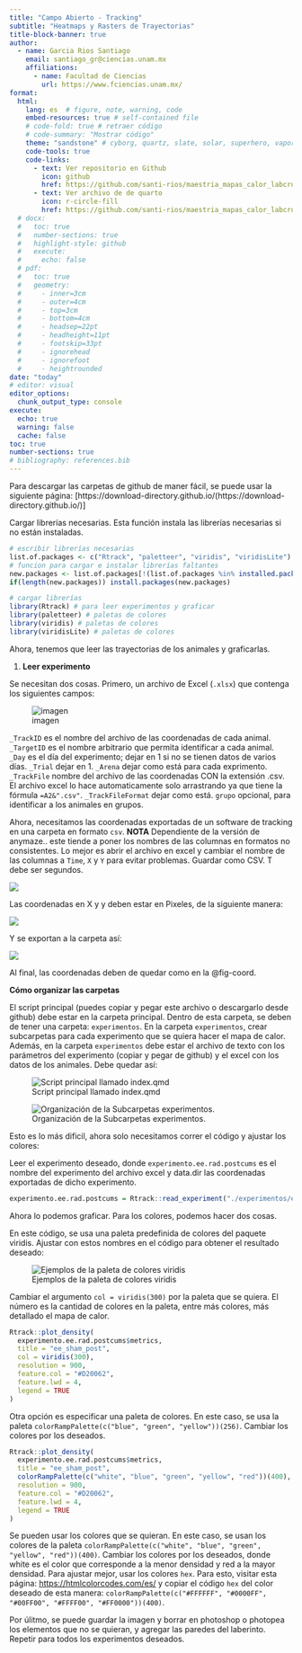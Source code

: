 ```yaml
---
title: "Campo Abierto - Tracking"
subtitle: "Heatmaps y Rasters de Trayectorias"
title-block-banner: true
author:
  - name: Garcia Rios Santiago
    email: santiago_gr@ciencias.unam.mx
    affiliations:
      - name: Facultad de Ciencias
        url: https://www.fciencias.unam.mx/
format: 
  html:
    lang: es  # figure, note, warning, code
    embed-resources: true # self-contained file
    # code-fold: true # retraer código
    # code-summary: "Mostrar código"
    theme: "sandstone" # cyborg, quartz, slate, solar, superhero, vapor
    code-tools: true
    code-links:
      - text: Ver repositorio en Github
        icon: github
        href: https://github.com/santi-rios/maestria_mapas_calor_labcruzr
      - text: Ver archivo de de quarto
        icon: r-circle-fill
        href: https://github.com/santi-rios/maestria_mapas_calor_labcruzr/blob/main/index.qmd
  # docx:
  #   toc: true
  #   number-sections: true
  #   highlight-style: github
  #   execute:
  #     echo: false
  # pdf:
  #   toc: true
  #   geometry:
  #     - inner=3cm
  #     - outer=4cm
  #     - top=3cm
  #     - bottom=4cm
  #     - headsep=22pt
  #     - headheight=11pt
  #     - footskip=33pt
  #     - ignorehead
  #     - ignorefoot
  #     - heightrounded
date: "today"
# editor: visual
editor_options: 
  chunk_output_type: console
execute:
  echo: true  
  warning: false
  cache: false
toc: true
number-sections: true
# bibliography: references.bib
---
```


::: {.callout-tip}
Para descargar las carpetas de github de maner fácil, se puede usar la siguiente página: [https://download-directory.github.io/(https://download-directory.github.io/)]
:::

Cargar librerías necesarias. Esta función instala las librerías necesarias si no están instaladas. 

```r

# escribir librerías necesarias
list.of.packages <- c("Rtrack", "paletteer", "viridis", "viridisLite")
# funcion para cargar e instalar librerías faltantes
new.packages <- list.of.packages[!(list.of.packages %in% installed.packages()[,"Package"])]
if(length(new.packages)) install.packages(new.packages)

# cargar librerías
library(Rtrack) # para leer experimentos y graficar
library(paletteer) # paletas de colores
library(viridis) # paletas de colores
library(viridisLite) # paletas de colores

```

Ahora, tenemos que leer las trayectorias de los animales y graficarlas.

1. **Leer experimento** 

Se necesitan dos cosas. Primero, un archivo de Excel (`.xlsx`) que contenga los siguientes campos:

![imagen](./figuras/excel.jpg)

`_TrackID` es el nombre del archivo de las coordenadas de cada animal.	
`_TargetID` es el nombre arbitrario que permita identificar a cada animal.	
`_Day`	es el día del experimento; dejar en 1 si no se tienen datos de varios días.
`_Trial`	dejar en 1.
`_Arena`	dejar como está para cada exprimento. 
`_TrackFile`	nombre del archivo de las coordenadas CON la extensión .csv. El archivo excel lo hace automaticamente solo arrastrando ya que tiene la fórmula `=A2&".csv"`. 
`_TrackFileFormat`	dejar como está. 
`grupo` opcional, para identificar a los animales en grupos.


Ahora, necesitamos las coordenadas exportadas de un software de tracking en una carpeta en formato `csv`. **NOTA** Dependiente de la versión de anymaze.. este tiende a poner los nombres de las columnas en formatos no consistentes. Lo mejor es abrir el archivo en excel y cambiar el nombre de las columnas a `Time`, `X` y `Y` para evitar problemas. Guardar como CSV. T debe ser segundos. 

![](./figuras/coordenadas.jpg){#fig-coord}

Las coordenadas en X y y deben estar en Pixeles, de la siguiente manera:

![](./figuras/anymaze.jpg)

Y se exportan a la carpeta así:

![](./figuras/exportar.jpg)

Al final, las coordenadas deben de quedar como en la @fig-coord.

::: {.callout-note}
**Cómo organizar las carpetas**

El script principal (puedes copiar y pegar este archivo o descargarlo desde github) debe estar en la carpeta principal. Dentro de esta carpeta, se deben de tener una carpeta: `experimentos`. En la carpeta `experimentos`, crear subcarpetas para cada experimento que se quiera hacer el mapa de calor. Además, en la carpeta `experimentos` debe estar el archivo de texto con los parámetros del experimento (copiar y pegar de github) y el excel con los datos de los animales. Debe quedar así:

![Script principal llamado index.qmd](./figuras/principal.jpg)

![Organización de la Subcarpetas experimentos.](./figuras/subcarpeta.jpg)

:::

Esto es lo más dificil, ahora solo necesitamos correr el código y ajustar los colores:

Leer el experimento deseado, donde `experimento.ee.rad.postcums` es el nombre del experimento del archivo excel y data.dir las coordenadas exportadas de dicho experimento.

```r
experimento.ee.rad.postcums = Rtrack::read_experiment("./experimentos/ee_sham_post.xlsx", data.dir = "./experimentos/ee_sham_post")

```

Ahora lo podemos graficar. Para los colores, podemos hacer dos cosas.

En este código, se usa una paleta predefinida de colores del paquete viridis. Ajustar con estos nombres en el código para obtener el resultado deseado:

![Ejemplos de la paleta de colores viridis](./figuras/viridis-scales.png)

Cambiar el argumento `col = viridis(300)` por la paleta que se quiera. El número es la cantidad de colores en la paleta, entre más colores, más detallado el mapa de calor.

```r

Rtrack::plot_density(
  experimento.ee.rad.postcums$metrics,
  title = "ee_sham_post",
  col = viridis(300),
  resolution = 900,
  feature.col = "#D20062",
  feature.lwd = 4,
  legend = TRUE
)

```


Otra opción es especificar una paleta de colores. En este caso, se usa la paleta `colorRampPalette(c("blue", "green", "yellow"))(256)`. Cambiar los colores por los deseados.

```r
Rtrack::plot_density(
  experimento.ee.rad.postcums$metrics,
  title = "ee_sham_post",
  colorRampPalette(c("white", "blue", "green", "yellow", "red"))(400),
  resolution = 900,
  feature.col = "#D20062",
  feature.lwd = 4,
  legend = TRUE
)

```
::: {.callout-tip}
Se pueden usar los colores que se quieran. En este caso, se usan los colores de la paleta `colorRampPalette(c("white", "blue", "green", "yellow", "red"))(400)`. Cambiar los colores por los deseados, donde white es el color que corresponde a la menor densidad y red a la mayor densidad. Para ajustar mejor, usar los colores `hex`. Para esto, visitar esta página: [https://htmlcolorcodes.com/es/](https://htmlcolo rcodes.com/es/) y copiar el código `hex` del color deseado de esta manera: `colorRampPalette(c("#FFFFFF", "#0000FF", "#00FF00", "#FFFF00", "#FF0000"))(400)`.
:::

Por úlitmo, se puede guardar la imagen y borrar en photoshop o photopea los elementos que no se quieran, y agregar las paredes del laberinto. Repetir para todos los experimentos deseados. 
